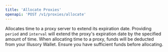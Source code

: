 ```yaml
---
title: 'Allocate Proxies'
openapi: 'POST /v1/proxies/allocate'
---
```


Allocates time to a proxy server to extend its expiration date. Providing `period` and `interval` will extend the proxy's expiration date by the specified amount of time.
<Warning>
    When allocating time to a proxy, funds will be deducted from your Illusory Wallet. Ensure you have sufficient funds
    before allocating.
</Warning>